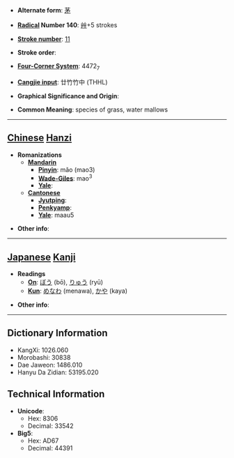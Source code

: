 * '''Alternate form''': [[茅]]

* '''[[Wiktionary:Chinese radical index| Radical]] Number 140''': [[Wiktionary:Chinese radical index 艸|艸]]+5 strokes

* '''[[Wiktionary:Chinese total strokes index|Stroke number]]''': [[Wiktionary:Chinese total strokes index 11|11]]

* '''Stroke order''': 

* '''[[Wiktionary:Chinese four corner index|Four-Corner System]]''': 4472<sub>7</sub>

* '''[[Wiktionary:Chinese Cangjie index|Cangjie input]]''': 廿竹竹中 (THHL)

* '''Graphical Significance and Origin''': 

* '''Common Meaning''': species of grass, water mallows

----

== [[Chinese]] [[Hanzi]] ==

* '''Romanizations'''
** '''[[Mandarin]]'''
*** '''[[Pinyin]]''': mǎo (mao3)
*** '''[[Wade-Giles]]''': mao<sup>3</sup>
*** '''[[Yale]]''': 
** '''[[Cantonese]]'''
*** '''[[Jyutping]]''':
*** '''[[Penkyamp]]''': 
*** '''[[Yale]]''': maau5

* '''Other info''': 

----

== [[Japanese]] [[Kanji]] ==

* '''Readings'''
** '''[[On]]''': [[ぼう]] (bō), [[りゅう]] (ryū)
** '''[[Kun]]''': [[めなわ]] (menawa), [[かや]] (kaya)

* '''Other info''':  

----

== Dictionary Information ==

* KangXi: 1026.060
* Morobashi: 30838
* Dae Jaweon: 1486.010
* Hanyu Da Zidian: 53195.020

== Technical Information ==

* '''Unicode''':
** Hex: 8306
** Decimal: 33542
* '''Big5''':
** Hex: AD67
** Decimal: 44391